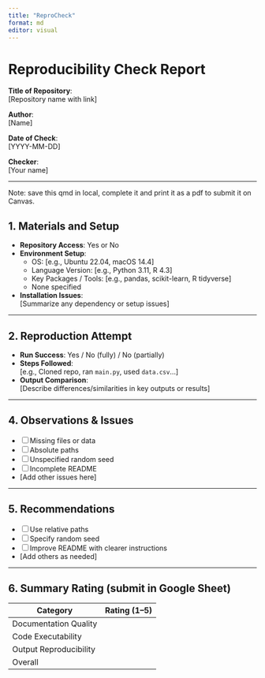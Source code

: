 ```yaml
---
title: "ReproCheck"
format: md
editor: visual
---
```


# Reproducibility Check Report

**Title of Repository**:  
[Repository name with link]

**Author**:  
[Name]

**Date of Check**:  
[YYYY-MM-DD]  

**Checker**:  
[Your name]

---

Note: save this qmd in local, complete it and print it as a pdf to submit it on Canvas. 

## 1. Materials and Setup

- **Repository Access**: Yes or No
- **Environment Setup**:  
  - OS: [e.g., Ubuntu 22.04, macOS 14.4]
  - Language Version: [e.g., Python 3.11, R 4.3]
  - Key Packages / Tools: [e.g., pandas, scikit-learn, R tidyverse]
  - None specified
- **Installation Issues**:  
  [Summarize any dependency or setup issues]

---

## 2. Reproduction Attempt

- **Run Success**: Yes / No (fully) / No (partially)
- **Steps Followed**:  
  [e.g., Cloned repo, ran `main.py`, used `data.csv`...]
- **Output Comparison**:  
  [Describe differences/similarities in key outputs or results]

---

## 4. Observations & Issues

- [ ] Missing files or data
- [ ] Absolute paths
- [ ] Unspecified random seed
- [ ] Incomplete README
- [Add other issues here]

---

## 5. Recommendations

- [ ] Use relative paths
- [ ] Specify random seed
- [ ] Improve README with clearer instructions
- [Add others as needed]

---

## 6. Summary Rating (submit in Google Sheet)

| Category                | Rating (1–5) |
|-------------------------|--------------|
| Documentation Quality   |              |
| Code Executability      |              |
| Output Reproducibility  |              |
| Overall                 |              |
